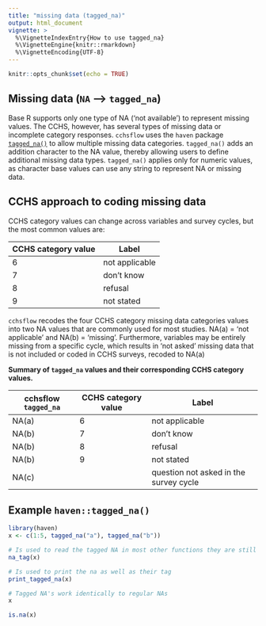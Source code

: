 ```yaml
---
title: "missing data (tagged_na)"
output: html_document
vignette: >
  %\VignetteIndexEntry{How to use tagged_na}     
  %\VignetteEngine{knitr::rmarkdown} 
  %\VignetteEncoding{UTF-8}
---
```


```r
knitr::opts_chunk$set(echo = TRUE)
```

## Missing data (`NA` --> `tagged_na`)

Base R supports only one type of NA ('not available') to represent missing 
values. The CCHS, however, has several types of missing data or incomplete 
category responses. `cchsflow` uses the `haven` package [`tagged_na()`](https://haven.tidyverse.org/reference/tagged_na.html) 
to allow multiple missing data categories. `tagged_na()` adds an addition 
character to the NA value, thereby allowing users to define additional missing 
data types. `tagged_na()` applies only for numeric values, as character base 
values can use any string to represent NA or missing data. 

## CCHS approach to coding missing data

CCHS category values can change across variables and survey 
cycles, but the most common values are:

| CCHS category value | Label |
|----------------|--------------|
| 6                  | not applicable   |
| 7                  | don't know       |
| 8                  | refusal          |
| 9                  | not stated       |


`cchsflow` recodes the four CCHS category missing data categories values into 
two NA values that are commonly used for most studies. NA(a) = 'not applicable' 
and NA(b) = 'missing'. Furthermore, variables may be entirely missing from a 
specific cycle, which results in 'not asked' missing data that is not included 
or coded in CCHS surveys, recoded to NA(a)

**Summary of `tagged_na` values and their corresponding CCHS category values.**

| cchsflow `tagged_na` | CCHS category value | Label |
|----------------|--------------|-----------------|
| NA(a) | 6                  | not applicable     |
| NA(b) | 7                  | don't know         |
| NA(b) | 8                  | refusal            |
| NA(b) | 9                  | not stated         |
| NA(c) | | question not asked in the survey cycle  |

## Example `haven::tagged_na()`
```r
library(haven)
x <- c(1:5, tagged_na("a"), tagged_na("b"))

# Is used to read the tagged NA in most other functions they are still viewed as NA
na_tag(x)
```
```r
# Is used to print the na as well as their tag
print_tagged_na(x)
```
```r
# Tagged NA's work identically to regular NAs
x
```
```r
is.na(x)
```
